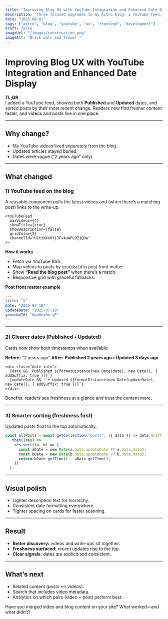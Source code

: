 ```yaml
---
title: "Improving Blog UX with YouTube Integration and Enhanced Date Display"
description: "Three focused upgrades to my Astro blog: a YouTube feed, clearer publish/update dates, and smarter sorting so fresh content surfaces first."
date: "2025-08-01"
tags: ["astro", "blog", "youtube", "ux", "frontend", "development"]
draft: false
imageUrl: "/images/construction.png"
imageAlt: "Brick wall and trowel "
---
```


# Improving Blog UX with YouTube Integration and Enhanced Date Display

**TL;DR**  
I added a YouTube feed, showed both **Published** and **Updated** dates, and sorted posts by their most recent change. Readers now find fresher content faster, and videos and posts live in one place.

---

## Why change?

- My YouTube videos lived separately from the blog.  
- Updated articles stayed buried.  
- Dates were vague (“2 years ago” only).

---

## What changed

### 1) YouTube feed on the blog
A reusable component pulls the latest videos and (when there’s a matching post) links to the write-up.

```astro
<YouTubeFeed
  maxVideos={4}
  showTitle={true}
  showDescription={false}
  gridCols={2}
  channelId="UCtzNXx0YjJFvAuAPL9ZjQOw"
/>
```

**How it works**

* Fetch via YouTube RSS.
* Map videos to posts by `youtubeId` in post front matter.
* Show **“Read the blog post”** when there’s a match.
* Responsive grid with graceful fallbacks.

**Post front matter example**

```yaml
---
title: "X"
date: "2025-07-10"
updateDate: "2025-07-28"
youtubeId: "Qwo8ex0x_yE"
---
```

---

### 2) Clearer dates (Published • Updated)

Cards now show both timestamps when available:

**Before:** “2 years ago”
**After:** **Published 2 years ago • Updated 3 days ago**

```astro
<div class="date-info">
  {date && `Published ${formatDistance(new Date(date), new Date(), { addSuffix: true })}`}
  {updateDate && ` • Updated ${formatDistance(new Date(updateDate), new Date(), { addSuffix: true })}`}
</div>
```

Benefits: readers see freshness at a glance and trust the content more.

---

### 3) Smarter sorting (freshness first)

Updated posts float to the top automatically.

```typescript
const allPosts = await getCollection("posts", ({ data }) => data.draft !== true)
  .then((res) =>
    res.sort((a, b) => {
      const aDate = new Date(a.data.updateDate ?? a.data.date);
      const bDate = new Date(b.data.updateDate ?? b.data.date);
      return bDate.getTime() - aDate.getTime();
    })
  );
```

---

## Visual polish

* Lighter description text for hierarchy.
* Consistent date formatting everywhere.
* Tighter spacing on cards for faster scanning.

---

## Result

* **Better discovery:** videos and write-ups sit together.
* **Freshness surfaced:** recent updates rise to the top.
* **Clear signals:** dates are explicit and consistent.

---

## What’s next

* Related content (posts ↔︎ videos).
* Search that includes video metadata.
* Analytics on which pairs (video + post) perform best.

Have you merged video and blog content on your site? What worked—and what didn’t?

